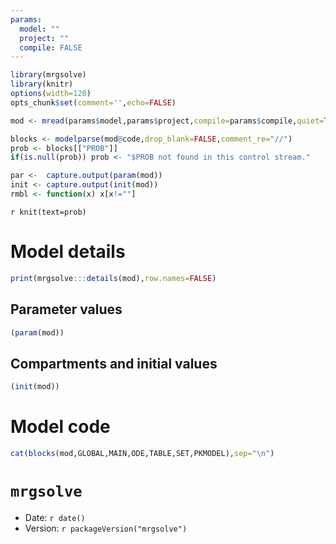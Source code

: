 ```yaml
---
params:
  model: ""
  project: ""
  compile: FALSE
---
```




```r
library(mrgsolve)
library(knitr)
options(width=120)
opts_chunk$set(comment='',echo=FALSE)
```

```r
mod <- mread(params$model,params$project,compile=params$compile,quiet=TRUE)
```

```r
blocks <- modelparse(mod@code,drop_blank=FALSE,comment_re="//")
prob <- blocks[["PROB"]]
if(is.null(prob)) prob <- "$PROB not found in this control stream."

par <-  capture.output(param(mod))
init <- capture.output(init(mod))
rmbl <- function(x) x[x!=""]

```

`r knit(text=prob)`



# Model details
```r
print(mrgsolve:::details(mod),row.names=FALSE)
```

## Parameter values
```r
(param(mod))
```

## Compartments and initial values
```r
(init(mod))
```

# Model code

```r
cat(blocks(mod,GLOBAL,MAIN,ODE,TABLE,SET,PKMODEL),sep="\n")
```


# `mrgsolve`
- Date: `r date()`
- Version: `r packageVersion("mrgsolve")`






